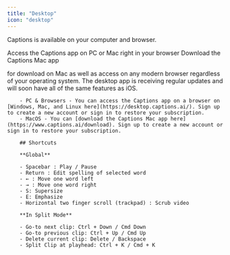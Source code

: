 ```yaml
---
title: "Desktop"
icon: "desktop"
---
```


Captions is available on your computer and browser.

<CardGroup cols={2}>
  <Card title="Web App" icon="browsers" href="https://desktop.captions.ai/">
    Access the Captions app on PC or Mac right in your browser
  </Card>
  <Card title="Mac App" icon="computer" href="https://www.captions.ai/download">
    Download the Captions Mac app
  </Card>
</CardGroup>


for download on Mac as well as access on any modern browser regardless of your operating system. The desktop app is receiving regular updates and will soon have all of the same features as iOS.

        - PC & Browsers - You can access the Captions app on a browser on [Windows, Mac, and Linux here](https://desktop.captions.ai/). Sign up to create a new account or sign in to restore your subscription.
        - MacOS - You can [download the Captions Mac app here](https://www.captions.ai/download). Sign up to create a new account or sign in to restore your subscription.

        ## Shortcuts

        **Global**

        - Spacebar : Play / Pause
        - Return : Edit spelling of selected word
        - ← : Move one word left
        - → : Move one word right
        - S: Supersize
        - E: Emphasize
        - Horizontal two finger scroll (trackpad) : Scrub video

        **In Split Mode**

        - Go-to next clip: Ctrl + Down / Cmd Down
        - Go-to previous clip: Ctrl + Up / Cmd Up
        - Delete current clip: Delete / Backspace
        - Split Clip at playhead: Ctrl + K / Cmd + K